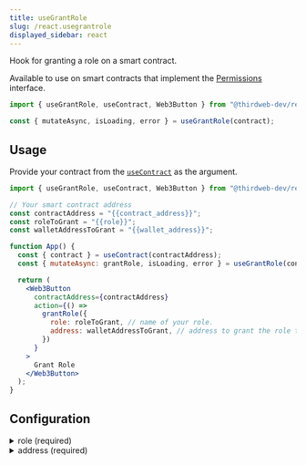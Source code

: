 ```yaml
---
title: useGrantRole
slug: /react.usegrantrole
displayed_sidebar: react
---
```



Hook for granting a role on a smart contract.

Available to use on smart contracts that implement the [Permissions](/contractkit/extension-contracts/permissions)
interface.

```jsx
import { useGrantRole, useContract, Web3Button } from "@thirdweb-dev/react";

const { mutateAsync, isLoading, error } = useGrantRole(contract);
```

## Usage

Provide your contract from the [`useContract`](/react/react.usecontract) as the argument.

```jsx
import { useGrantRole, useContract, Web3Button } from "@thirdweb-dev/react";

// Your smart contract address
const contractAddress = "{{contract_address}}";
const roleToGrant = "{{role}}";
const walletAddressToGrant = "{{wallet_address}}";

function App() {
  const { contract } = useContract(contractAddress);
  const { mutateAsync: grantRole, isLoading, error } = useGrantRole(contract);

  return (
    <Web3Button
      contractAddress={contractAddress}
      action={() =>
        grantRole({
          role: roleToGrant, // name of your role.
          address: walletAddressToGrant, // address to grant the role to.
        })
      }
    >
      Grant Role
    </Web3Button>
  );
}
```

## Configuration

<details>
  <summary>role (required)</summary>
  <div>

### role (required)

The name of the role to grant the address.

Accepts any `string` value to include custom-defined roles.

Also accepts the default roles available on the [prebuilt contracts](https://portal.thirdweb.com/pre-built-contracts):

```ts
string |
  "admin" |
  "minter" |
  "transfer" |
  "lister" |
  "asset" |
  "unwrap" |
  "pauser" |
  "factory";
```

</div>
</details>

<details>
  <summary>address (required)</summary>
  <div>

### address (required)

The address to grant the role to.

To use the address of the connected wallet, use the [`useAddress`](/react/react.useaddress) hook.

```jsx
import {
  useGrantRole,
  useContract,
  Web3Button,
  useAddress,
} from "@thirdweb-dev/react";

// Your smart contract address
const contractAddress = "{{contract_address}}";
// name of your role.
const roleToGrant = "{{role}}";

function App() {
  // highlight-next-line
  const address = useAddress();
  const { contract } = useContract(contractAddress);
  const { mutateAsync: grantRole, isLoading, error } = useGrantRole(contract);

  return (
    <Web3Button
      contractAddress={contractAddress}
      action={() =>
        grantRole({
          role: roleToGrant,
          // highlight-next-line
          address: address,
        })
      }
    >
      Grant Role
    </Web3Button>
  );
}
```

</div>
</details>
